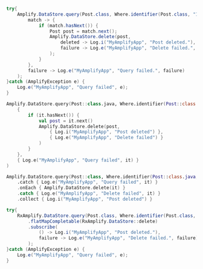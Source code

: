 <BlockSwitcher>
<Block name="Java">

```java
try{
    Amplify.DataStore.query(Post.class, Where.identifier(Post.class, "123"),
        match -> {
            if (match.hasNext()) {
                Post post = match.next();
                Amplify.DataStore.delete(post,
                    deleted -> Log.i("MyAmplifyApp", "Post deleted."),
                    failure -> Log.e("MyAmplifyApp", "Delete failed.", failure)
                );
            }
        },
        failure -> Log.e("MyAmplifyApp", "Query failed.", failure)
    );
}catch (AmplifyException e) {
    Log.e("MyAmplifyApp", "Query failed", e);
}
```

</Block>
<Block name="Kotlin - Callbacks">

```kotlin
Amplify.DataStore.query(Post::class.java, Where.identifier(Post::class.java, "123"),
    {
        if (it.hasNext()) {
            val post = it.next()
            Amplify.DataStore.delete(post,
                { Log.i("MyAmplifyApp", "Post deleted") },
                { Log.e("MyAmplifyApp", "Delete failed") }
            )
        }
    },
    { Log.e("MyAmplifyApp", "Query failed", it) }
)
```

</Block>
<Block name="Kotlin - Coroutines">

```kotlin
Amplify.DataStore.query(Post::class, Where.identifier(Post::class.java, "123"))
    .catch { Log.e("MyAmplifyApp", "Query failed", it) }
    .onEach { Amplify.DataStore.delete(it) }
    .catch { Log.e("MyAmplifyApp", "Delete failed", it) }
    .collect { Log.i("MyAmplifyApp", "Post deleted") }
```

</Block>
<Block name="RxJava">

```java
try{
    RxAmplify.DataStore.query(Post.class, Where.identifier(Post.class, "123"))
        .flatMapCompletable(RxAmplify.DataStore::delete)
        .subscribe(
            () -> Log.i("MyAmplifyApp", "Post deleted."),
            failure -> Log.e("MyAmplifyApp", "Delete failed.", failure)
        );
}catch (AmplifyException e) {
    Log.e("MyAmplifyApp", "Query failed", e);
}
```

</Block>
</BlockSwitcher>
